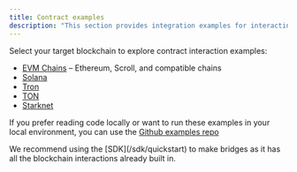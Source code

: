 ```yaml
---
title: Contract examples
description: "This section provides integration examples for interacting with the rhino.fi bridge smart contracts across different blockchain environments. Whether you're working with **EVM-based chains** like Ethereum and Scroll or **non-EVM chains** such as Solana, Tron, TON, and Starknet, you'll find practical code samples to help you execute bridge transactions."
---
```


Select your target blockchain to explore contract interaction examples:

- [EVM Chains](./contract/evm) – Ethereum, Scroll, and compatible chains
- [Solana](./contract/solana)
- [Tron](./contract/tron)
- [TON](./contract/ton)
- [Starknet](./contract/starknet)

If you prefer reading code locally or want to run these examples in your local environment, you can use the [Github examples repo](https://github.com/rhinofi/bridge-examples)

<Note>
We recommend using the [SDK](/sdk/quickstart) to make bridges as it has all the blockchain interactions already built in.
</Note>
